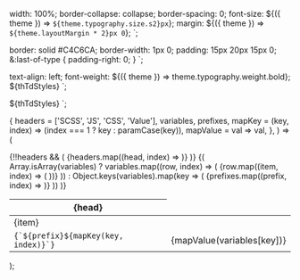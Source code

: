 
  width: 100%;
  border-collapse: collapse;
  border-spacing: 0;
  font-size: ${({ theme }) => `${theme.typography.size.s2}px`};
  margin: ${({ theme }) => `${theme.layoutMargin * 2}px 0`};
`;

  border: solid #C4C6CA;
  border-width: 1px 0;
  padding: 15px 20px 15px 0;
  &:last-of-type {
    padding-right: 0;
  }
`;

  text-align: left;
  font-weight: ${({ theme }) => theme.typography.weight.bold};
  ${thTdStyles}
`;

  ${thTdStyles}
`;

  {
    headers = ['SCSS', 'JS', 'CSS', 'Value'],
    variables,
    prefixes,
    mapKey = (key, index) => (index === 1 ? key : paramCase(key)),
    mapValue = val => val,
  },
) => (
  <Table>
    {!!headers && (
      <thead>
      <tr>
        {headers.map((head, index) => <Th key={index}>{head}</Th>)}
      </tr>
      </thead>
    )}
    <tbody>
    {(
      Array.isArray(variables)
        ? variables.map((row, index) => (
          <tr key={index}>
            {row.map((item, index) => (
              <Td key={index}>{item}</Td>
            ))}
          </tr>
        ))
        : Object.keys(variables).map(key => (
          <tr key={key}>
            {prefixes.map((prefix, index) => <Td key={prefix}><code>{`${prefix}${mapKey(key, index)}`}</code></Td>)}
            <Td>{mapValue(variables[key])}</Td>
          </tr>
        ))
    )}
    </tbody>
  </Table>
);

